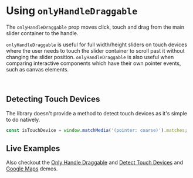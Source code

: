 

<Meta title="Docs/Only Handle Draggable" component={ReactCompareSlider} />

# Using `onlyHandleDraggable`

The `onlyHandleDraggable` prop moves click, touch and drag from the main slider
container to the handle.

`onlyHandleDraggable` is useful for full width/height sliders on touch devices
where the user needs to touch the slider container to scroll past it without changing the slider position.
`onlyHandleDraggable` is also useful when comparing interactive components which
have their own pointer events, such as canvas elements.

<br/>

## Detecting Touch Devices

The library doesn't provide a method to detect touch devices as it's simple to
do natively.

```js
const isTouchDevice = window.matchMedia('(pointer: coarse)').matches;
```

## Live Examples

<Canvas>
  <Story id="demos--only-handle-draggable" />
</Canvas>

<Canvas>
  <Story id="recipes--detect-touch-devices" />
</Canvas>

<Canvas>
  <Story id="recipes-google-maps--google-maps" />
</Canvas>

<ArgTypes of={ReactCompareSlider} />

Also checkout the
[Only Handle Draggable](/story/demos--only-handle-draggable) and
[Detect Touch Devices](/story/recipes--detect-touch-devices) and
[Google Maps](/story/recipes-google-maps--google-maps) demos.
